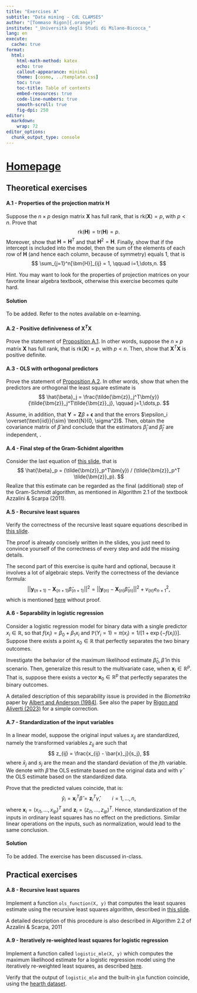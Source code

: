 ```yaml
---
title: "Exercises A"
subtitle: "Data mining - CdL CLAMSES"
author: "[Tommaso Rigon]{.orange}"
institute: "_Università degli Studi di Milano-Bicocca_"
lang: en
execute:
  cache: true
format:
  html:
    html-math-method: katex
    echo: true
    callout-appearance: minimal
    theme: [cosmo, ../template.css]
    toc: true
    toc-title: Table of contents
    embed-resources: true
    code-line-numbers: true
    smooth-scroll: true
    fig-dpi: 250
editor: 
  markdown: 
    wrap: 72
editor_options: 
  chunk_output_type: console
---
```



# [Homepage](../index.html)

## Theoretical exercises

#### A.1 - Properties of the projection matrix $\bm{H}$

Suppose the $n\times p$ design matrix $\bm{X}$ has [full rank]{.blue}, that is $\text{rk}(\bm{X}) = p$, with $p < n$. [Prove]{.orange} that 
$$
\text{rk}(\bm{H}) = \text{tr}(\bm{H}) = p.
$$
Moreover, show that $\bm{H} = \bm{H}^T$ and that $\bm{H}^2 = \bm{H}$. Finally, show that if the [intercept]{.blue} is included into the model, then the sum of the elements of each row of $\bm{H}$ (and hence each column, because of symmetry) equals 1, that is
$$
\sum_{j=1}^n[\bm{H}]_{ij} = 1, \qquad i=1,\dots,n.
$$

[Hint]{.blue}. You may want to look for the properties of [projection matrices]{.orange} on your favorite linear algebra textbook, otherwise this exercise becomes quite hard. 


::: {.callout-note collapse=true}
#### Solution

To be added. Refer to the notes available on e-learning.
:::

#### A.2 - Positive definiveness of $\bm{X}^T\bm{X}$

[Prove]{.orange} the statement of [Proposition A.1](../slides/un_A.html#cholesky-factorization). In other words, suppose the  $n\times p$  matrix $\bm{X}$ has [full rank]{.blue}, that is $\text{rk}(\bm{X}) = p$, with $p < n$. Then, show that $\bm{X}^T\bm{X}$ is [positive definite]{.blue}.

#### A.3 - OLS with orthogonal predictors

[Prove]{.orange} the statement of [Proposition A.2](../slides/un_A.html#orthogonal-predictors). In other words, show that when the predictors are orthogonal the least square estimate is $$
\hat{\beta}_j = \frac{\tilde{\bm{z}}_j^T\bm{y}}{\tilde{\bm{z}}_j^T\tilde{\bm{z}}_j}, \qquad j=1,\dots,p.
$$

Assume, in addition, that $\bm{Y} = \bm{Z}\beta + \bm{\epsilon}$ and that the errors $\epsilon_i \overset{\text{iid}}{\sim} \text{N}(0, \sigma^2)$. Then, obtain the covariance matrix of $\hat{\beta}$ and conclude that the estimators $\hat{\beta}_j$ and $\hat{\beta}_{j'}$ are independent, .

#### A.4 - Final step of the Gram-Schidmt algorithm

Consider the last equation of [this slide](../slides/un_A.html#the-qr-decomposition-and-least-squares), that is
$$
\hat{\beta}_p = (\tilde{\bm{z}}_p^T\bm{y}) / (\tilde{\bm{z}}_p^T \tilde{\bm{z}}_p).
$$
Realize that this estimate can be regarded as the [final]{.orange} (additional) [step]{.orange} of the [Gram-Schmidt]{.blue} algorithm, as mentioned in Algorithm 2.1 of the textbook Azzalini \& Scarpa (2011).

#### A.5 - Recursive least squares

[Verify]{.orange} the correctness of the [recursive least square]{.blue} equations described in [this slide](../slides/un_A.html#the-recursive-least-squares-algorithm-i). 

The proof is already concisely written in the slides, you just need to convince yourself of the correctness of every step and add the [missing details]{.orange}. 

The second part of this exercise is quite [hard]{.blue} and [optional]{.blue}, because it involves a lot of algebraic steps. [Verify]{.orange} the correctness of the deviance formula:
$$
||\bm{y}_{(n + 1)} - \bm{X}_{(n+1)}\hat{\beta}_{(n+1)}||^2 = ||\bm{y}_{(n)} - \bm{X}_{(n)}\hat{\beta}_{(n)}||^2 + v_{(n)} e_{n+1}^2,
$$
which is mentioned [here](../slides/un_A.html#the-recursive-least-squares-algorithm-ii) without proof.

#### A.6 - Separability in logistic regression

Consider a logistic regression model for binary data with a single predictor $x_i \in \mathbb{R}$, so that $f(x_i) = \beta_0 + \beta_1 x_i$ and $\mathbb{P}(Y_i = 1) = \pi(x_i) = 1/[1 + \exp\{-f(x_i)\}]$. Suppose there exists a point $x_0 \in \mathbb{R}$ that [perfectly separates]{.blue} the two binary outcomes. 

[Investigate]{.orange} the behavior of the maximum likelihood estimate $\hat{\beta}_0, \hat{\beta}$ in this scenario. Then, generalize this result to the multivariate case, when $\bm{x}_i \in \mathbb{R}^p$. That is, suppose there exists a vector $\bm{x}_0 \in \mathbb{R}^p$ that perfectly separates the binary outcomes.

A detailed description of this [separability issue]{.blue} is provided in the *Biometrika* paper by [Albert and Anderson (1984)](https://academic.oup.com/biomet/article/71/1/1/349338). See also the paper by [Rigon and Aliverti (2023)](../extra/RigonAliverti2023.pdf) for a simple correction. 

#### A.7 - Standardization of the input variables

<!-- I have read, on a popular social media, a sentence about standardization, that can be loosely translated as follows: -->

<!--   *"Standardization should be used when the data follow a Gaussian distribution and the algorithm presumes that the data comes from a Gaussian law, as in linear regression."* -->

<!-- There are multiple confusing statements. For instance, linear models do [not]{.orange} assume the Gaussianity of the input variables $x_{ij}$. Sometimes (but not necessarily!) the errors $\epsilon_1,\dots,\epsilon_n$ are assumed to be Gaussian. -->

<!-- But there is an even more striking mistake.  -->

In a [linear model]{.blue}, suppose the original input values $x_{ij}$ are standardized, namely the transformed variables $z_{ij}$ are such that 
$$
z_{ij} = \frac{x_{ij} - \bar{x}_j}{s_j},
$$
where $\bar{x}_j$ and $s_j$ are the mean and the standard deviation of the $j$th variable. We denote with $\hat{\beta}$ the OLS estimate based on the original data and with $\hat{\gamma}$ the OLS estimate based on the standardized data. 

[Prove]{.orange} that the predicted values coincide, that is:
$$
\hat{y}_i = \bm{x}_i^T\hat{\beta} = \bm{z}_i^T\hat{\gamma}, \qquad i=1,\dots,n,
$$
where $\bm{x}_i = (x_{i1},\dots,x_{ip})^T$ and $\bm{z}_i = (z_{i1},\dots,z_{ip})^T$. Hence, standardization of the inputs in ordinary least squares has [no effect]{.blue} on the [predictions]{.orange}. Similar linear operations on the inputs, such as [normalization]{.blue}, would lead to the same conclusion. 

<!-- There are good reasons to standardize the variables, for instance, in ridge/lasso regression models. Moreover, centering the predictors may be helpful to get a design matrix which is better conditioned... But these motivations are not related to Gaussianity.  -->

::: {.callout-note collapse=true}
#### Solution

To be added. The exercise has been discussed in-class.
:::

## Practical exercises

#### A.8 - Recursive least squares

[Implement]{.orange} a function `ols_function(X, y)` that computes the least squares estimate using the recursive least squares algorithm, described in [this slide](../slides/un_A.html#the-recursive-least-squares-algorithm-i).

A detailed description of this procedure is also described in [Algorithm 2.2]{.blue} of Azzalini \& Scarpa, 2011

#### A.9 - Iteratively re-weighted least squares for logistic regression

Implement a function called `logistic_mle(X, y)` which computes the maximum likelihood estimate for a logistic regression model using the [iteratively re-weighted least squares]{.blue}, as described [here](../slides/un_A.html#iteratively-re-weighted-least-squares-ii). 

Verify that the output of `logistic_mle` and the built-in `glm` function coincide, using the [hearth dataset](../slides/un_A.html#the-heart-dataset).
